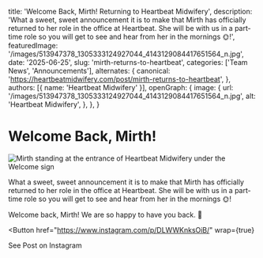 
  title: 'Welcome Back, Mirth! Returning to Heartbeat Midwifery',
  description: 'What a sweet, sweet announcement it is to make that Mirth has officially returned to her role in the office at Heartbeat. She will be with us in a part-time role so you will get to see and hear from her in the mornings 🌞!',
  featuredImage: '/images/513947378_1305333124927044_4143129084417651564_n.jpg',
  date: '2025-06-25',
  slug: 'mirth-returns-to-heartbeat',
  categories: ['Team News', 'Announcements'],
  alternates: {
    canonical: 'https://heartbeatmidwifery.com/post/mirth-returns-to-heartbeat',
  },
  authors: [{ name: 'Heartbeat Midwifery' }],
  openGraph: {
    image: {
      url: '/images/513947378_1305333124927044_4143129084417651564_n.jpg',
      alt: 'Heartbeat Midwifery',
    },
  },
}

# Welcome Back, Mirth!

<Image
  src="/images/513947378_1305333124927044_4143129084417651564_n.jpg"
  size="large"
  alt="Mirth standing at the entrance of Heartbeat Midwifery under the Welcome sign"
  wrap={true}
/>

What a sweet, sweet announcement it is to make that Mirth has officially returned to her role in the office at Heartbeat. She will be with us in a part-time role so you will get to see and hear from her in the mornings 🌞!

Welcome back, Mirth! We are so happy to have you back. 🤍

<Button
  href="https://www.instagram.com/p/DLWWKnksOiB/"
  wrap={true}
>
  See Post on Instagram
</Button>
